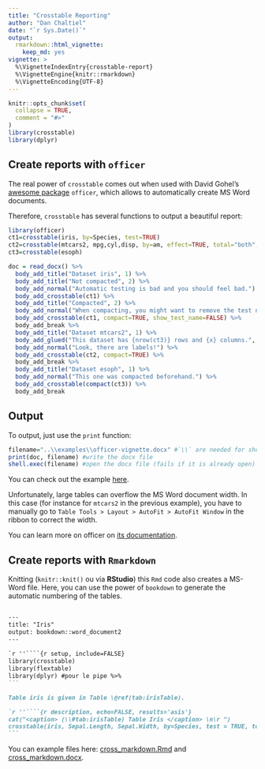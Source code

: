 ```yaml
---
title: "Crosstable Reporting"
author: "Dan Chaltiel"
date: "`r Sys.Date()`"
output:
  rmarkdown::html_vignette: 
    keep_md: yes
vignette: >
  %\VignetteIndexEntry{crosstable-report}
  %\VignetteEngine{knitr::rmarkdown}
  %\VignetteEncoding{UTF-8}
---
```


```r
knitr::opts_chunk$set(
  collapse = TRUE,
  comment = "#>"
)
library(crosstable)
library(dplyr)
```

## Create reports with `officer`

The real power of `crosstable` comes out when used with David Gohel's [awesome package ](https://davidgohel.github.io/officer/) `officer`, which allows to automatically create MS Word documents. 

Therefore, `crosstable` has several functions to output a beautiful report:

```r
library(officer)
ct1=crosstable(iris, by=Species, test=TRUE)
ct2=crosstable(mtcars2, mpg,cyl,disp, by=am, effect=TRUE, total="both", showNA="always")
ct3=crosstable(esoph)

doc = read_docx() %>% 
  body_add_title("Dataset iris", 1) %>%
  body_add_title("Not compacted", 2) %>%
  body_add_normal("Automatic testing is bad and you should feel bad.") %>%
  body_add_crosstable(ct1) %>%
  body_add_title("Compacted", 2) %>%
  body_add_normal("When compacting, you might want to remove the test names.") %>%
  body_add_crosstable(ct1, compact=TRUE, show_test_name=FALSE) %>%
  body_add_break %>%
  body_add_title("Dataset mtcars2", 1) %>%
  body_add_glued("This dataset has {nrow(ct3)} rows and {x} columns.", x=ncol(ct3)) %>%
  body_add_normal("Look, there are labels!") %>%
  body_add_crosstable(ct2, compact=TRUE) %>%
  body_add_break %>%
  body_add_title("Dataset esoph", 1) %>%
  body_add_normal("This one was compacted beforehand.") %>%
  body_add_crosstable(compact(ct3)) %>%
  body_add_break 

```

## Output

To output, just use the `print` function:

```r
filename="..\\examples\\officer-vignette.docx" #`\\` are needed for shell.exec on Windows
print(doc, filename) #write the docx file
shell.exec(filename) #open the docx file (fails if it is already open)
```

You can check out the example [here](https://github.com/DanChaltiel/crosstable/examples/officer-vignette.docx).

Unfortunately, large tables can overflow the MS Word document width. In this case (for instance for `mtcars2` in the previous example), you have to manually go to `Table Tools > Layout > AutoFit > AutoFit Window` in the ribbon to correct the width. 

You can learn more on officer on [its documentation](https://davidgohel.github.io/officer/).



## Create reports with `Rmarkdown`

<!-- Intégration Rmd in Rmd: la coloration syntaxique RStudio est mauvaise mais le code est bon ! -->
<!-- https://stackoverflow.com/questions/53226493/add-markdown-code-chunk-to-r-markdown-document#comment104859956_53226493 -->
Knitting (`knitr::knit()` ou via **RStudio**) this `Rmd` code also creates a MS-Word file. Here, you can use the power of `bookdown` to generate the automatic numbering of the tables.

````markdown

---
title: "Iris"
output: bookdown::word_document2
---
    
`r ''````{r setup, include=FALSE}
library(crosstable)
library(flextable)
library(dplyr) #pour le pipe %>% 
```

Table iris is given in Table \@ref(tab:irisTable).

`r ''````{r description, echo=FALSE, results='asis'}
cat("<caption> (\\#tab:irisTable) Table Iris </caption> \n\r ")
crosstable(iris, Sepal.Length, Sepal.Width, by=Species, test = TRUE, total="column") %>% as_flextable
```

````

You can example files here: [cross_markdown.Rmd](examples/cross_markdown.Rmd) and [cross_markdown.docx](examples/cross_markdown.docx).

